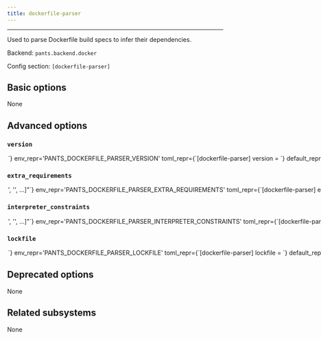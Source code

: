 ```yaml
---
title: dockerfile-parser
---
```



---

Used to parse Dockerfile build specs to infer their dependencies.

Backend: <span className="color--primary">`pants.backend.docker`</span>

Config section: <span className="color--primary">`[dockerfile-parser]`</span>

<span className={styles.options}>

## Basic options

None

## Advanced options

### `version`

<Option
  cli_repr={`--dockerfile-parser-version=<str>`}
  env_repr='PANTS_DOCKERFILE_PARSER_VERSION'
  toml_repr={`[dockerfile-parser]
version = <str>`}
  default_repr={`dockerfile==3.2.0`}
>

Requirement string for the tool.

</Option>

### `extra_requirements`

<Option
  cli_repr={`--dockerfile-parser-extra-requirements="['<str>', '<str>', ...]"`}
  env_repr='PANTS_DOCKERFILE_PARSER_EXTRA_REQUIREMENTS'
  toml_repr={`[dockerfile-parser]
extra_requirements = [
    '<str>',
    '<str>',
    ...,
]`}
  default_repr={`[]`}
>

Any additional requirement strings to use with the tool. This is useful if the tool allows you to install plugins or if you need to constrain a dependency to a certain version.

</Option>

### `interpreter_constraints`

<Option
  cli_repr={`--dockerfile-parser-interpreter-constraints="['<str>', '<str>', ...]"`}
  env_repr='PANTS_DOCKERFILE_PARSER_INTERPRETER_CONSTRAINTS'
  toml_repr={`[dockerfile-parser]
interpreter_constraints = [
    '<str>',
    '<str>',
    ...,
]`}
  default_repr={`[\n  "CPython>=3.7,<4"\n]`}
>

Python interpreter constraints for this tool.

</Option>

### `lockfile`

<Option
  cli_repr={`--dockerfile-parser-lockfile=<str>`}
  env_repr='PANTS_DOCKERFILE_PARSER_LOCKFILE'
  toml_repr={`[dockerfile-parser]
lockfile = <str>`}
  default_repr={`<default>`}
>

Path to a lockfile used for installing the tool.

Set to the string `<default>` to use a lockfile provided by Pants, so long as you have not changed the `--version` and `--extra-requirements` options, and the tool&#x27;s interpreter constraints are compatible with the default. Pants will error or warn if the lockfile is not compatible (controlled by `[python].invalid_lockfile_behavior`). See https://github.com/pantsbuild/pants/blob/release_2.12.1/src/python/pants/backend/docker/subsystems/dockerfile.lock for the default lockfile contents.

Set to the string `<none>` to opt out of using a lockfile. We do not recommend this, though, as lockfiles are essential for reproducible builds.

To use a custom lockfile, set this option to a file path relative to the build root, then run `/home/josh/work/scie-pants/dist/pants generate-lockfiles --resolve=dockerfile-parser`.

As explained at https://www.pantsbuild.org/v2.12/docs/python-third-party-dependencies, lockfile generation via `generate-lockfiles` does not always work and you may want to manually generate the lockfile. You will want to set `[python].invalid_lockfile_behavior = 'ignore'` so that Pants does not complain about missing lockfile headers.

</Option>

## Deprecated options

None

## Related subsystems

None

</span>
